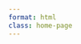 ```yaml
---
format: html
class: home-page
---
```


<head>
  <style>
    body {
      background-image: url('img/background.jpeg'); /* Path to your image */
      background-size: cover; /* Ensure the image covers the whole screen */
      background-position: center center; /* Center the image */
      background-attachment: fixed; /* Fix the background when scrolling */
      color: white; /* Optional: Change text color to contrast with the image */
    }
  </style>
</head>